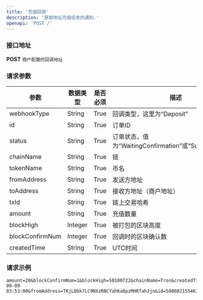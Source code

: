 ```yaml
---
title: '充值回调'
description: '获取地址充值信息的通知.'
openapi: 'POST /'
---
```


### 接口地址  
**POST** `商户配置的回调地址`

### 请求参数

| 参数           | 数据类型 | 是否必须 | 描述                               |
|----------------|----------|----------|------------------------------------|
| webhookType    | String   | True     | 回调类型，这里为“Deposit”          |
| id             | String   | True     | 订单ID                             |
| status         | String   | True     | 订单状态，值为“WaitingConfirmation”或“Success”或“Fail” |
| chainName      | String   | True     | 链                                 |
| tokenName      | String   | True     | 币名                               |
| fromAddress    | String   | True     | 发送方地址                         |
| toAddress      | String   | True     | 接收方地址（商户地址）             |
| txId           | String   | True     | 链上交易哈希                       |
| amount         | String   | True     | 充值数量                           |
| blockHigh      | Integer  | True     | 被打包的区块高度                   |
| blockConfirmNum| Integer  | True     | 回调时的区块确认数                 |
| createdTime    | String   | True     | UTC时间                            |

### 请求示例

```text
amount=20&blockConfirmNum=1&blockHigh=50100722&chainName=Tron&createdTime=2024-09-09 03:53:00&fromAddress=TKjLDbk7LC9NXzRBCYahKa8pzMHRfahJjn&id=588082155461152768&status=WaitingConfirmation&toAddress=THaN3NsBWCiZbT1QXaUQANvZMZbizVzZtE&tokenName=TRX&txId=21bb2e4d083e13837fc05fe48143dc124dbe6ac92847fde67ca5b964ccff1259&webhookType=Deposit&timestamp=1725853980816